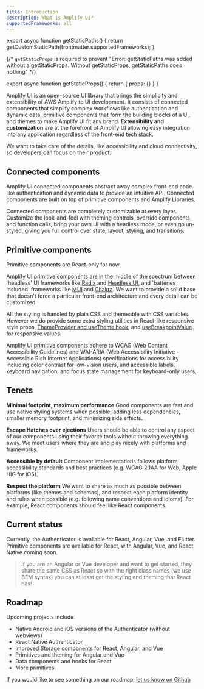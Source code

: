 ```yaml
---
title: Introduction
description: What is Amplify UI?
supportedFrameworks: all
---
```



export async function getStaticPaths() {
  return getCustomStaticPath(frontmatter.supportedFrameworks);
}

{/*  `getStaticProps` is required to prevent "Error: getStaticPaths was added without a getStaticProps. Without getStaticProps, getStaticPaths does nothing" */}

export async function getStaticProps() {
  return { props: {} }
}

Amplify UI is an open-source UI library that brings the simplicity and extensibility of AWS Amplify to UI development. It consists of connected components that simplify complex workflows like authentication and dynamic data, primitive components that form the building blocks of a UI, and themes to make Amplify UI fit any brand. **Extensibility and customization** are at the forefront of Amplify UI allowing easy integration into any application regardless of the front-end tech stack. 

We want to take care of the details, like accessibility and cloud connectivity, so developers can focus on their product.

## Connected components

Amplify UI connected components abstract away complex front-end code like authentication and dynamic data to provide an intuitive API. Connected components are built on top of primitive components and Amplify Libraries. 

Connected components are completely customizable at every layer. Customize the look-and-feel with theming controls, override components and function calls, bring your own UI with a headless mode, or even go un-styled, giving you full control over state, layout, styling, and transitions.

## Primitive components

<Alert role="none" variation="info">
  Primitive components are React-only for now
</Alert>

Amplify UI primitive components are in the middle of the spectrum between 'headless' UI frameworks like [Radix](https://www.radix-ui.com/) and [Headless UI](https://headlessui.com/), and 'batteries included' frameworks like [MUI](https://mui.com/) and [Chakra](https://chakra-ui.com/). We want to provide a solid base that doesn't force a particular front-end architecture and every detail can be customized.

All the styling is handled by plain CSS and themeable with CSS variables. However we do provide some extra styling utilities in React-like responsive style props, [ThemeProvider and useTheme hook](/react/theming), and [useBreakpointValue](/react/theming/responsive#usebreakpointvalue) for responsive values.

Amplify UI primitive components adhere to WCAG (Web Content Accessibility Guidelines) and WAI-ARIA (Web Accessibility Initiative - Accessible Rich Internet Applications) specifications for accessibility including color contrast for low-vision users, and accessible labels, keyboard navigation, and focus state management for keyboard-only users. 

## Tenets

**Minimal footprint, maximum performance**
Good components are fast and use native styling systems when possible, adding less dependencies, smaller memory footprint, and minimizing side effects.

**Escape Hatches over ejections**
Users should be able to control any aspect of our components using their favorite tools without throwing everything away. We meet users where they are and play nicely with platforms and frameworks.

**Accessible by default**
Component implementations follows platform accessibility standards and best practices (e.g. WCAG 2.1AA for Web, Apple HIG for iOS).

**Respect the platform**
We want to share as much as possible between platforms (like themes and schemas), and respect each platform identity and rules when possible (e.g. following name conventions and idioms). For example, React components should feel like React components.

## Current status

Currently, the Authenticator is available for React, Angular, Vue, and Flutter. Primitive components are available for React, with Angular, Vue, and React Native coming soon. 

> If you are an Angular or Vue developer and want to get started, they share the same CSS as React so with the right class names
> (we use BEM syntax) you can at least get the styling and theming that React has!

## Roadmap

Upcoming projects include

* Native Android and iOS versions of the Authenticator (without webviews)
* React Native Authenticator
* Improved Storage components for React, Angular, and Vue
* Primitives and theming for Angular and Vue
* Data components and hooks for React
* More primitives

If you would like to see something on our roadmap, [let us know on Github](https://github.com/aws-amplify/amplify-ui/discussions)
